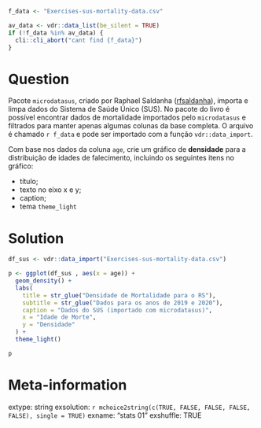 ```r
f_data <- "Exercises-sus-mortality-data.csv"

av_data <- vdr::data_list(be_silent = TRUE)
if (!f_data %in% av_data) {
  cli::cli_abort("cant find {f_data}")
}

```

Question
========

Pacote `microdatasus`, criado por Raphael Saldanha ([rfsaldanha](https://github.com/rfsaldanha)), importa e limpa dados do Sistema de Saúde Único (SUS). No pacote do livro é possível encontrar dados de mortalidade importados pelo `microdatasus` e filtrados para manter apenas algumas colunas da base completa. O arquivo é chamado `r f_data` e pode ser importado com a função `vdr::data_import`.

Com base nos dados da coluna `age`, crie um gráfico de **densidade** para a distribuição de idades de falecimento, incluindo os seguintes itens no gráfico:

- título;
- texto no eixo x e y;
- caption;
- tema `theme_light`

Solution
================

```r
df_sus <- vdr::data_import("Exercises-sus-mortality-data.csv")

p <- ggplot(df_sus , aes(x = age)) + 
  geom_density() + 
  labs(
    title = str_glue("Densidade de Mortalidade para o RS"),
    subtitle = str_glue("Dados para os anos de 2019 e 2020"),
    caption = "Dados do SUS (importado com microdatasus)",
    x = "Idade de Morte",
    y = "Densidade"
  ) + 
  theme_light()

p
```



Meta-information
================
extype: string
exsolution: `r mchoice2string(c(TRUE, FALSE, FALSE, FALSE, FALSE), single = TRUE)`
exname: "stats 01"
exshuffle: TRUE

